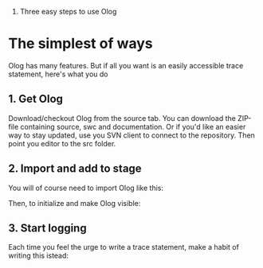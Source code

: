 #Three easy steps to use Olog
= The simplest of ways =
Olog has many features. But if all you want is an easily accessible trace statement, here's what you do

== 1. Get Olog ==
Download/checkout Olog from the source tab. You can download the ZIP-file containing source, swc and documentation. Or if you'd like an easier way to stay updated, use you SVN client to connect to the repository. Then point you editor to the src folder.

== 2. Import and add to stage == 
You will of course need to import Olog like this:

{{{import no.olog.Olog;}}}

Then, to initialize and make Olog visible:

{{{addChild( Olog.window );}}}

== 3. Start logging ==
Each time you feel the urge to write a trace statement, make a habit of writing this istead:

{{{Olog.trace( "Your trace message" );}}}